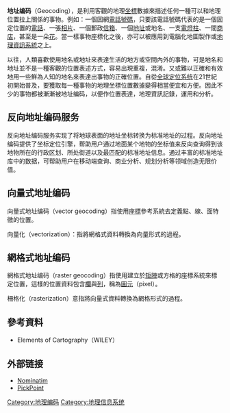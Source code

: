 {{multiple issues|
{{globalize|time=2013-12-30T12:30:46+00:00}}
{{no footnotes|time=2013-12-30T12:30:46+00:00}}
{{unreferenced|time=2013-12-30T12:30:46+00:00}}
}}
{{NoteTA|G1=Geography}}
'''地址编码'''（Geocoding），是利用客觀的地理[[坐標|坐標]]數據來描述任何一種可以和地理位置拉上關係的事物。例如：一個固網[[電話號碼|電話號碼]]，只要該電話號碼代表的是一個固定位置的[[電話|電話]]、一張[[相片|相片]]、一個郵政[[信箱|信箱]]、一個[[地址|地址]]或地名、一支[[電燈柱|電燈柱]]、一間[[商店|商店]]，甚至是一朵[[花|花]]。當一樣事物座標化之後，亦可以被應用到電腦化地圖製作或[[地理資訊系統|地理資訊系統]]之上。

以往，人類喜歡使用地名或地址來表達生活的地方或空間內外的事物，可是地名和地址並不是一種客觀的位置表述方式，容易出現重複，混淆。又或難以正確和有效地用一些鮮為人知的地名來表達出事物的正確位置。自從[[全球定位系统|全球定位系统]]在21世紀初開始普及，要獲取每一種事物的地理坐標位置數據變得相當便宜和方便。因此不少的事物都被漸漸被地址编码，以便作位置表達，地理資訊記錄，運用和分析。

== 反向地址编码服务 ==
反向地址编码服务实现了将地球表面的地址坐标转换为标准地址的过程。反向地址编码提供了坐标定位引擎，帮助用户通过地面某个地物的坐标值来反向查询得到该地物所在的行政区划、所处街道以及最匹配的标准地址信息。通过丰富的标准地址库中的数据，可帮助用户在移动端查询、商业分析、规划分析等领域创造无限价值。

== 向量式地址编码 ==
向量式地址编码（vector geocoding）指使用[[座標|座標]]參考系統去定義點、線、面特徵的位置。

向量化（vectorization）：指將網格式資料轉換為向量形式的過程。

== 網格式地址编码 ==
網格式地址编码（raster geocoding）指使用建立於[[矩陣|矩陣]]或方格的座標系統來標定位置，這樣的位置資料包含[[欄|欄]]與[[列|列]]，稱為[[圖元|圖元]]（pixel）。

柵格化（rasterization）意指將向量式資料轉換為網格形式的過程。

==參考資料==
* Elements of Cartography（WILEY）

==外部链接==
*[https://wiki.openstreetmap.org/wiki/Zh-hans:Nominatim Nominatim]{{Wayback|url=https://wiki.openstreetmap.org/wiki/Zh-hans:Nominatim |date=20150722044850 }}
*[https://pickpoint.io PickPoint]{{Wayback|url=https://pickpoint.io/ |date=20200803141516 }}

[[Category:地理编码|Category:地理编码]]
[[Category:地理信息系统|Category:地理信息系统]]